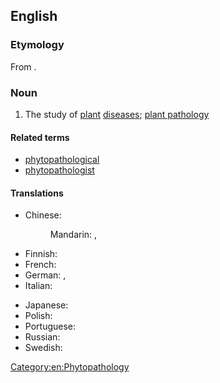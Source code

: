 ==English==
{{wikipedia}}

===Etymology===
From {{affix|en|phyto-|pathology}}.

===Noun===
{{en-noun|-}}

# The study of [[plant]] [[disease]]s; [[plant pathology]]

====Related terms====
* [[phytopathological]]
* [[phytopathologist]]

====Translations====
{{trans-top|study of plant diseases}}
* Chinese:
*: Mandarin: {{t|cmn|植物病理學}}, {{t|cmn|植物病理学|tr=zhíwù bìnglǐxué}}
* Finnish: {{t+|fi|fytopatologia}}
* French: {{t+|fr|phytopathologie|f}}
* German: {{t+|de|Phytopathologie|f}}, {{t|de|Pflanzenpathologie|f}}
* Italian: {{t+|it|fitopatologia|f}}
{{trans-mid}}
* Japanese: {{t|ja|植物病理学|tr=しょくぶつびょうりがく, shokubutsu byōrigaku}}
* Polish: {{t+|pl|fitopatologia|f}}
* Portuguese: {{t|pt|fitopatologia|f}}
* Russian: {{t+|ru|фитопатоло́гия|f}}
* Swedish: {{t|sv|växtpatologi|c}}
{{trans-bottom}}

[[Category:en:Phytopathology]]
